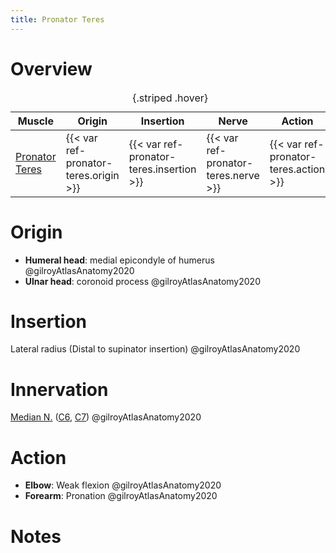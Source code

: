```yaml
---
title: Pronator Teres
---
```



# Overview

| Muscle  | Origin | Insertion | Nerve | Action |
|------|--------|-------|----------|--------|
| [Pronator Teres]({{< var ref-pronator-teres.path >}}) | {{< var ref-pronator-teres.origin >}} | {{< var ref-pronator-teres.insertion >}} | {{< var ref-pronator-teres.nerve >}} | {{< var ref-pronator-teres.action >}} |
: {.striped .hover}


# Origin {#origin}

- **Humeral head**: medial epicondyle of humerus @gilroyAtlasAnatomy2020
- **Ulnar head**: coronoid process @gilroyAtlasAnatomy2020

# Insertion {#insertion}

Lateral radius (Distal to supinator insertion) @gilroyAtlasAnatomy2020 



# Innervation {#innervation}

[Median N.]({{< var ref-median-nerve.path >}}) ([C6]({{< var ref-nerve-root.c6 >}}), [C7]({{< var ref-nerve-root.c7 >}})) @gilroyAtlasAnatomy2020

# Action {#action}

- **Elbow**: Weak flexion @gilroyAtlasAnatomy2020
- **Forearm**: Pronation @gilroyAtlasAnatomy2020




# Notes